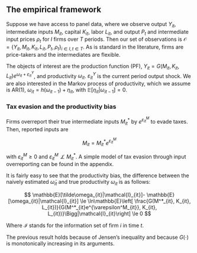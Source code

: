 
## The empirical framework

Suppose we have access to panel data, where we observe output $Y_{it}$, intermediate inputs $M_{it}$, capital $K_{it}$, labor $L_{it}$, and output $P_{t}$ and intermediate input prices $\rho_t$ for $I$ firms over $T$ periods. Then our set of observations is $\mathcal O = \{Y_{it}, M_{it}, K_{it}, L_{it}, P_{t}, \rho_t\}_{i\in I, t \in T}$. As is standard in the literature, firms are price-takers and the intermediates are flexible.

The objects of interest are the production function (PF), $Y_{it}=G(M_{it}, K_{it}, L_{it})e^{\omega_{it}+\varepsilon^Y_{it}}$, and productivity $\omega_{it}$. $\varepsilon^Y_{it}$ is the current period output shock. We are also interested in the Markov process of productivity, which we assume is AR(1), $\omega_{it}=h(\omega_{it-1})+\eta_{it}$, with $\mathbb{E}[\eta_{it}|\omega_{it-1}]=0$.

### Tax evasion and the productivity bias

Firms overreport their true intermediate inputs $M^*_{it}$ by $e^{\varepsilon^M_{it}}$ to evade taxes. Then, reported inputs are

$$
M_{it}=M^*_{it}e^{\varepsilon^M_{it}}   
$$
 
with $\varepsilon_{it}^M\ge0$ and $\varepsilon_{it}^M\not\perp M^*_{it}$. A simple model of tax evasion through input overreporting can be found in the appendix. 

It is fairly easy to see that the productivity bias, the difference between the naively estimated $\tilde\omega_{it}$ and true productivity $\omega_{it}$ is as follows:

$$
 \mathbb{E}[\tilde\omega_{it}|\mathcal{I}_{it}]-
    \mathbb{E}[\omega_{it}|\mathcal{I}_{it}] \le
      \ln\mathbb{E}\left[
        \frac{G(M^*_{it}, K_{it}, L_{it})}{G(M^*_{it}e^{\varepsilon^M_{it}}, K_{it}, L_{it})}\Bigg|\mathcal{I}_{it}\right] \le 0
$$

Where $\mathcal{I}$ stands for the information set of firm $i$ in time $t$.

The previous result holds because of Jensen's inequality and because $G(\cdot)$ is monotonically increasing in its arguments.
